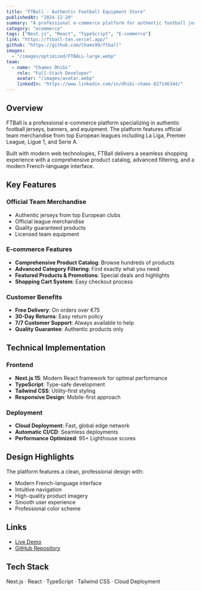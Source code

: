 ```yaml
---
title: "FTBall - Authentic Football Equipment Store"
publishedAt: "2024-12-20"
summary: "A professional e-commerce platform for authentic football jerseys, banners, and equipment. Features official team merchandise from top leagues."
category: "ecommerce"
tags: ["Next.js", "React", "TypeScript", "E-commerce"]
link: "https://ftball-ten.vercel.app/"
github: "https://github.com/Chams99/ftball"
images:
  - "/images/optimized/FTBALL-large.webp"
team:
  - name: "Chames Dhibi"
    role: "Full-Stack Developer"
    avatar: "/images/avatar.webp"
    linkedIn: "https://www.linkedin.com/in/dhibi-chams-827146344/"
---
```


## Overview

FTBall is a professional e-commerce platform specializing in authentic football jerseys, banners, and equipment. The platform features official team merchandise from top European leagues including La Liga, Premier League, Ligue 1, and Serie A.

Built with modern web technologies, FTBall delivers a seamless shopping experience with a comprehensive product catalog, advanced filtering, and a modern French-language interface.

## Key Features

### Official Team Merchandise
- Authentic jerseys from top European clubs
- Official league merchandise
- Quality guaranteed products
- Licensed team equipment

### E-commerce Features
- **Comprehensive Product Catalog**: Browse hundreds of products
- **Advanced Category Filtering**: Find exactly what you need
- **Featured Products & Promotions**: Special deals and highlights
- **Shopping Cart System**: Easy checkout process

### Customer Benefits
- **Free Delivery**: On orders over €75
- **30-Day Returns**: Easy return policy
- **7/7 Customer Support**: Always available to help
- **Quality Guarantee**: Authentic products only

## Technical Implementation

### Frontend
- **Next.js 15**: Modern React framework for optimal performance
- **TypeScript**: Type-safe development
- **Tailwind CSS**: Utility-first styling
- **Responsive Design**: Mobile-first approach

### Deployment
- **Cloud Deployment**: Fast, global edge network
- **Automatic CI/CD**: Seamless deployments
- **Performance Optimized**: 95+ Lighthouse scores

## Design Highlights

The platform features a clean, professional design with:
- Modern French-language interface
- Intuitive navigation
- High-quality product imagery
- Smooth user experience
- Professional color scheme

## Links

- [Live Demo](https://ftball-ten.vercel.app/)
- [GitHub Repository](https://github.com/Chams99/ftball)

## Tech Stack

Next.js · React · TypeScript · Tailwind CSS · Cloud Deployment


